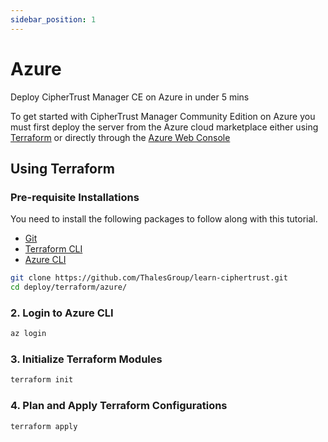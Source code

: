 ```yaml
---
sidebar_position: 1
---
```

# Azure

Deploy CipherTrust Manager CE on Azure in under 5 mins

To get started with CipherTrust Manager Community Edition on Azure you must first deploy the server from the Azure cloud marketplace either using [Terraform](##using-terraform) or directly through the [Azure Web Console](##web-ui)

## Using Terraform


<YoutubeEmbed embedId="2lS4n_mSt2w" github="https://github.com/ThalesGroup/learn-ciphertrust/tree/main/deploy/terraform/azure/">

### Pre-requisite Installations
You need to install the following packages to follow along with this tutorial.
* [Git](https://gitscm.org)
* [Terraform CLI](https://terraform.io/downloads)
* [Azure CLI](https://docs.microsoft.com/en-us/cli/azure/install-azure-cli)

```bash title="Terminal"
git clone https://github.com/ThalesGroup/learn-ciphertrust.git
cd deploy/terraform/azure/
```

### 2. Login to Azure CLI
```bash title="Terminal"
az login
```

### 3. Initialize Terraform Modules
```bash title="Terminal"
terraform init
```

### 4. Plan and Apply Terraform Configurations
```bash title="Terminal"
terraform apply
```
